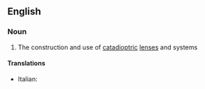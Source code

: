 ==English==

===Noun===
{{en-noun|-}}

# {{lb|en|optics}} The construction and use of [[catadioptric]] [[lens]]es and systems

====Translations====
{{trans-top|construction and use of catadioptric lenses and systems}}
* Italian: {{t|it|catadiottrica|f}}
{{trans-mid}}
{{trans-bottom}}